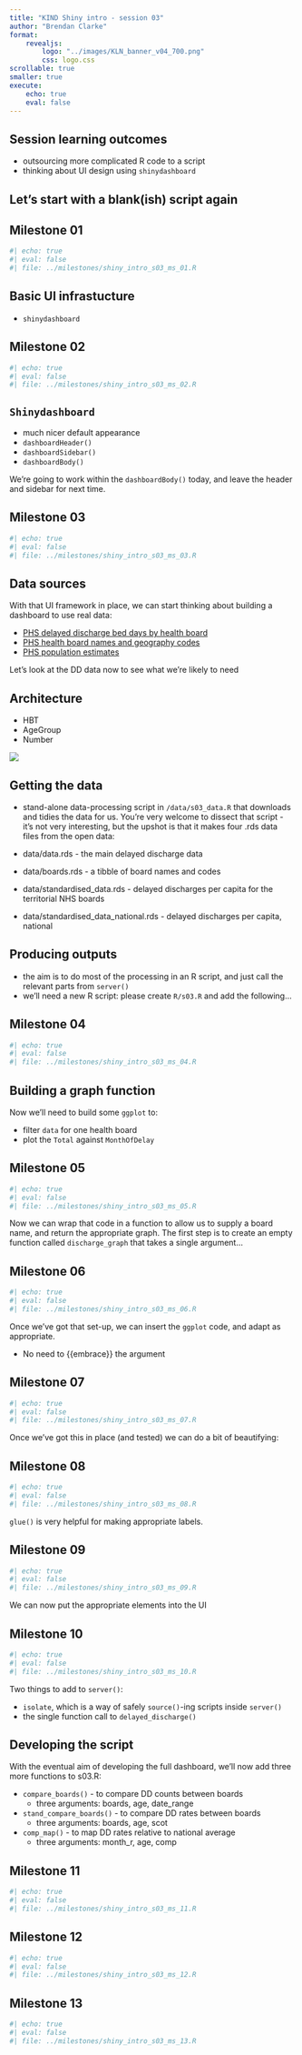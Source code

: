 ```yaml
---
title: "KIND Shiny intro - session 03"
author: "Brendan Clarke"
format: 
    revealjs:
        logo: "../images/KLN_banner_v04_700.png"
        css: logo.css
scrollable: true
smaller: true
execute: 
    echo: true
    eval: false
---
```

## Session learning outcomes

+ outsourcing more complicated R code to a script
+ thinking about UI design using `shinydashboard`

## Let's start with a blank(ish) script again
  
## Milestone 01
```r
#| echo: true
#| eval: false
#| file: ../milestones/shiny_intro_s03_ms_01.R
```

## Basic UI infrastucture

+ `shinydashboard`

## Milestone 02
```r
#| echo: true
#| eval: false
#| file: ../milestones/shiny_intro_s03_ms_02.R
```

## `Shinydashboard`

+ much nicer default appearance
+ `dashboardHeader()`
+ `dashboardSidebar()`
+ `dashboardBody()`

We're going to work within the `dashboardBody()` today, and leave the header and sidebar for next time.

## Milestone 03
```r
#| echo: true
#| eval: false
#| file: ../milestones/shiny_intro_s03_ms_03.R
```

## Data sources

With that UI framework in place, we can start thinking about building a dashboard to use real data: 

+ [PHS delayed discharge bed days by health board](https://www.opendata.nhs.scot/dataset/52591cba-fd71-48b2-bac3-e71ac108dfee/resource/fd354e4b-6211-48ba-8e4f-8356a5ed4215/)
+ [PHS health board names and geography codes](https://www.opendata.nhs.scot/dataset/9f942fdb-e59e-44f5-b534-d6e17229cc7b/resource/652ff726-e676-4a20-abda-435b98dd7bdc)
+ [PHS population estimates](https://www.opendata.nhs.scot/dataset/7f010430-6ce1-4813-b25c-f7f335bdc4dc/resource/27a72cc8-d6d8-430c-8b4f-3109a9ceadb1)

Let's look at the DD data now to see what we're likely to need

## Architecture

+ HBT
+ AgeGroup
+ Number

![](..//images//dd_structure.png)

## Getting the data

+ stand-alone data-processing script in `/data/s03_data.R` that downloads and tidies the data for us. You're very welcome to dissect that script - it's not very interesting, but the upshot is that it makes four .rds data files from the open data:

+ data/data.rds - the main delayed discharge data
+ data/boards.rds - a tibble of board names and codes
+ data/standardised_data.rds - delayed discharges per capita for the territorial NHS boards
+ data/standardised_data_national.rds - delayed discharges per capita, national

## Producing outputs

+ the aim is to do most of the processing in an R script, and just call the relevant parts from `server()`
+ we'll need a new R script: please create `R/s03.R` and add the following...

## Milestone 04
```r
#| echo: true
#| eval: false
#| file: ../milestones/shiny_intro_s03_ms_04.R
```

## Building a graph function

Now we'll need to build some `ggplot` to:

+ filter `data` for one health board
+ plot the `Total` against `MonthOfDelay`

## Milestone 05
```r
#| echo: true
#| eval: false
#| file: ../milestones/shiny_intro_s03_ms_05.R
```

Now we can wrap that code in a function to allow us to supply a board name, and return the appropriate graph. The first step is to create an empty function called `discharge_graph` that takes a single argument...

## Milestone 06
```r
#| echo: true
#| eval: false
#| file: ../milestones/shiny_intro_s03_ms_06.R
```

Once we've got that set-up, we can insert the `ggplot` code, and adapt as appropriate. 

+ No need to {{embrace}} the argument

## Milestone 07
```r
#| echo: true
#| eval: false
#| file: ../milestones/shiny_intro_s03_ms_07.R
```

Once we've got this in place (and tested) we can do a bit of beautifying:

## Milestone 08
```r
#| echo: true
#| eval: false
#| file: ../milestones/shiny_intro_s03_ms_08.R
```

`glue()` is very helpful for making appropriate labels.


## Milestone 09
```r
#| echo: true
#| eval: false
#| file: ../milestones/shiny_intro_s03_ms_09.R
```

We can now put the appropriate elements into the UI

## Milestone 10
```r
#| echo: true
#| eval: false
#| file: ../milestones/shiny_intro_s03_ms_10.R
```

Two things to add to `server()`:

+ `isolate`, which is a way of safely `source()`-ing scripts inside `server()`
+ the single function call to `delayed_discharge()` 

## Developing the script

With the eventual aim of developing the full dashboard, we'll now add three more functions to s03.R:

+ `compare_boards()` - to compare DD counts between boards
  + three arguments: boards, age, date_range
+ `stand_compare_boards()` - to compare DD rates between boards
  + three arguments: boards, age, scot
+ `comp_map()` - to map DD rates relative to national average
  + three arguments: month_r, age, comp

## Milestone 11
```r
#| echo: true
#| eval: false
#| file: ../milestones/shiny_intro_s03_ms_11.R
```

## Milestone 12
```r
#| echo: true
#| eval: false
#| file: ../milestones/shiny_intro_s03_ms_12.R
```

## Milestone 13
```r
#| echo: true
#| eval: false
#| file: ../milestones/shiny_intro_s03_ms_13.R
```

  
 <!-- CAUTION: 1 milestone(s) omitted -->

